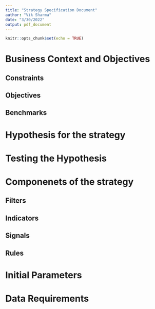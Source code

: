 ```yaml
---
title: "Strategy Specification Document"
author: "Vik Sharma" 
date: "3/30/2022"  
output: pdf_document
---
```


```r
knitr::opts_chunk$set(echo = TRUE)
```

# Business Context and Objectives 

## Constraints 

## Objectives 

## Benchmarks 

# Hypothesis for the strategy 

# Testing the Hypothesis 

# Componenets of the strategy 

## Filters 

## Indicators 

## Signals 

## Rules 

# Initial Parameters 

# Data Requirements 

